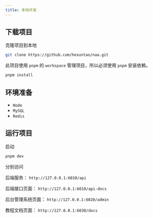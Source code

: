```yaml
---
title: 本地开发
---
```


## 下载项目

克隆项目到本地

```sh
git clone https://github.com/hexuntao/naa.git
```

此项目使用 `pnpm` 的 `workspace` 管理项目，所以必须使用 `pnpm` 安装依赖。

```sh
pnpm install
```

## 环境准备

- `Node`
- `MySQL`
- `Redis`

## 运行项目

启动

```sh
pnpm dev
```

分别访问

后端服务： `http://127.0.0.1:6010/api`

后端接口页面： `http://127.0.0.1:6010/api-docs`

后台管理系统页面： `http://127.0.0.1:6020/admin`

教程文档页面： `http://127.0.0.1:6030/docs`
